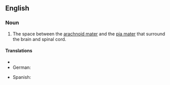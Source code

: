 ==English==
===Noun===
{{en-noun}}
{{wikipedia}}

# {{anatomy}} The space between the [[arachnoid mater]] and the [[pia mater]] that surround the brain and spinal cord.

====Translations====
{{trans-top|space between the arachnoid mater}}
* {{trreq|Finnish}}
* German: {{t-|de|Subarachnoidalraum|m}}
{{trans-mid}}
* Spanish: {{t|es|espacio subaracnoideo|m}}
{{trans-bottom}}